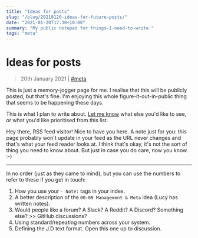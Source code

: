 ```yaml
---
title: "Ideas for posts"
slug: "/blog/20210120-ideas-for-future-posts/"
date: "2021-01-20T17:30+10:00"
summary: "My public notepad for things-I-need-to-write."
tags: "meta"
---
```


# Ideas for posts

> 20th January 2021 | [#meta](/blog/tags/meta/)

This is just a memory-jogger page for me. I realise that this will be publicly posted, but that's fine. I'm enjoying this whole figure-it-out-in-public thing that seems to be happening these days.

This is what I plan to write about. [Let me know](/contact/) what else you'd like to see, or what you'd like prioritised from this list.

<div className="hidden">
	Hey there, RSS feed visitor! Nice to have you here. A note just for you: this
	page probably won't update in your feed as the URL never changes and that's
	what your feed reader looks at. I think that's okay, it's not the sort of
	thing you need to know about. But just in case you do care, now you know. :-)
</div>

---

In no order (just as they came to mind), but you can use the numbers to refer to these if you get in touch:

1. How you use your `- Note:` tags in your index.
2. A better description of the `00-09 Management & Meta` idea (Lucy has written notes).
3. Would people like a forum? A Slack? A Reddit? A Discord? Something else? >> GitHub discussions?
4. Using standard/repeating numbers across your system.
5. Defining the J.D text format. Open this one up to discussion.
